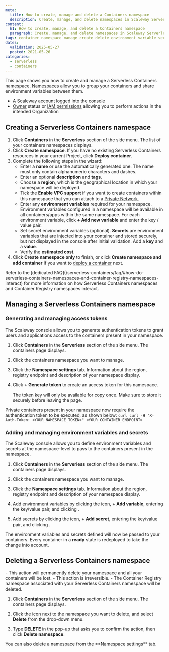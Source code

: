 ```yaml
---
meta:
  title: How to create, manage and delete a Containers namespace
  description: Create, manage, and delete namespaces in Scaleway Serverless Containers.
content:
  h1: How to create, manage, and delete a Containers namespace
  paragraph: Create, manage, and delete namespaces in Scaleway Serverless Containers.
tags: container namespace manage create delete environment variable secret
dates:
  validation: 2025-05-27
  posted: 2021-05-26
categories:
  - serverless
  - containers
---
```


This page shows you how to create and manage a Serverless Containers namespace. [Namespaces](/serverless-containers/concepts/#namespace) allow you to group your containers and share environment variables between them.

<Macro id="requirements" />

- A Scaleway account logged into the [console](https://console.scaleway.com)
- [Owner](/iam/concepts/#owner) status or [IAM permissions](/iam/concepts/#permission) allowing you to perform actions in the intended Organization

## Creating a Serverless Containers namespace

1. Click **Containers** in the **Serverless** section of the side menu. The list of your containers namespaces displays.
2. Click **Create namespace**. If you have no existing Serverless Containers resources in your current Project, click **Deploy container**.
3. Complete the following steps in the wizard:
    - Enter a **name** or use the automatically generated one. The name must only contain alphanumeric characters and dashes.
    - Enter an optional **description** and **tags**.
    - Choose a **region**, which is the geographical location in which your namespace will be deployed.
    - Tick the **Enable VPC support** if you want to create containers within this namespace that you can attach to a [Private Network](/serverless-functions/concepts/#private-networks).
    - Enter any **environment variables** required for your namespace. Environment variables configured in a namespace will be available in all containers/apps within the same namespace. For each environment variable, click **+ Add new variable** and enter the key / value pair.
    - Set secret environment variables (optional). **Secrets** are environment variables that are injected into your container and stored securely, but not displayed in the console after initial validation. Add a **key** and a **value**.
    - Verify the **estimated cost**.
4. Click **Create namespace only** to finish, or click **Create namespace and add container** if you want to [deploy a container](/serverless-containers/how-to/deploy-container/) next.

<Message type="tip">
Refer to the [dedicated FAQ](/serverless-containers/faq/#how-do-serverless-containers-namespaces-and-container-registry-namespaces-interact) for more information on how Serverless Containers namespaces and Container Registry namespaces interact.
</Message>

## Managing a Serverless Containers namespace

### Generating and managing access tokens

The Scaleway console allows you to generate authentication tokens to grant users and applications access to the containers present in your namespace.

1. Click **Containers** in the **Serverless** section of the side menu. The containers page displays.

2. Click the containers namespace you want to manage.

3. Click the **Namespace settings** tab. Information about the region, registry endpoint and description of your namespace display.

4. Click **+ Generate token** to create an access token for this namespace.

    <Message type="important">
    The token key will only be available for copy once. Make sure to store it securely before leaving the page.
    </Message>

Private containers present in your namespace now require the authentication token to be executed, as shown below:
    ```curl
    curl -H "X-Auth-Token: <YOUR_NAMESPACE_TOKEN>" <YOUR_CONTAINER_ENDPOINT>
    ```

### Adding and managing environment variables and secrets

The Scaleway console allows you to define environment variables and secrets at the namespace-level to pass to the containers present in the namespace.

1. Click **Containers** in the **Serverless** section of the side menu. The containers page displays.

2. Click the containers namespace you want to manage.

3. Click the **Namespace settings** tab. Information about the region, registry endpoint and description of your namespace display.

4. Add environment variables by clicking the <Icon name="edit" /> icon, **+ Add variable**, entering the key/value pair, and clicking <Icon name="validate"/>.

5. Add secrets by clicking the <Icon name="edit" /> icon, **+ Add secret**, entering the key/value pair, and clicking <Icon name="validate"/>.

The environment variables and secrets defined will now be passed to your containers. Every container in a **ready** state is redeployed to take the change into account.

## Deleting a Serverless Containers namespace

<Message type="important">
  - This action will permanently delete your namespace and all your containers will be lost.
  - This action is irreversible.
  - The Container Registry namespace associated with your Serverless Containers namespace will be deleted.
</Message>

1. Click **Containers** in the **Serverless** section of the side menu. The containers page displays.

2. Click the <Icon name="more" /> icon next to the namespace you want to delete, and select **Delete** from the drop-down menu.

3. Type **DELETE** in the pop-up that asks you to confirm the action, then click **Delete namespace**.

<Message type="tip">
  You can also delete a namespace from the **Namespace settings** tab.
</Message>
